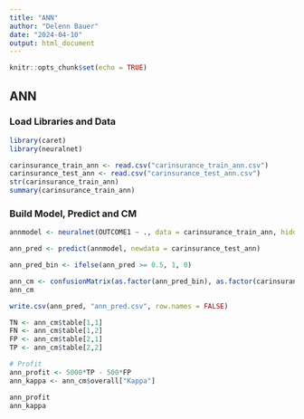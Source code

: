 ---
title: "ANN"
author: "Delenn Bauer"
date: "2024-04-10"
output: html_document
---

```{r setup, include=FALSE}
knitr::opts_chunk$set(echo = TRUE)
```

## ANN

### Load Libraries and Data

```{r}
library(caret)
library(neuralnet)

carinsurance_train_ann <- read.csv("carinsurance_train_ann.csv")
carinsurance_test_ann <- read.csv("carinsurance_test_ann.csv")
str(carinsurance_train_ann)
summary(carinsurance_train_ann)
```

### Build Model, Predict and CM

```{r, cache=TRUE}
annmodel <- neuralnet(OUTCOME1 ~ ., data = carinsurance_train_ann, hidden = 3)
```

```{r, cache=TRUE}
ann_pred <- predict(annmodel, newdata = carinsurance_test_ann)
```

```{r, cache=TRUE}
ann_pred_bin <- ifelse(ann_pred >= 0.5, 1, 0)
```

```{r, cache=TRUE}
ann_cm <- confusionMatrix(as.factor(ann_pred_bin), as.factor(carinsurance_test_ann$OUTCOME1), positive = "1")
ann_cm

write.csv(ann_pred, "ann_pred.csv", row.names = FALSE)
```

```{r, cache=TRUE}
TN <- ann_cm$table[1,1]
FN <- ann_cm$table[1,2]
FP <- ann_cm$table[2,1]
TP <- ann_cm$table[2,2]

# Profit
ann_profit <- 5000*TP - 500*FP
ann_kappa <- ann_cm$overall["Kappa"]

ann_profit
ann_kappa
```